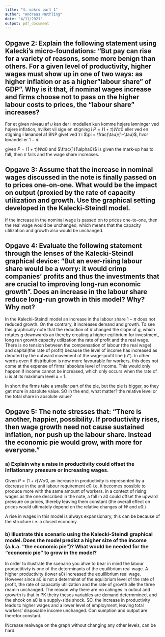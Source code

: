 ```yaml
---
title: "4. makro part 1"
author: "Andreas Methling"
date: "4/11/2021"
output: pdf_document
---
```


## Opgave 2: Explain the following statement using Kalecki’s micro-foundations: "But pay can rise for a variety of reasons, some more benign than others. For a given level of productivity, higher wages must show up in one of two ways: as higher inflation or as a higher "labour share" of GDP". Why is it that, if nominal wages increase and firms choose not to pass on the higher labour costs to prices, the "labour share" increases?

For et given niveau af $u$ kan der i modellen kun komme højere lønninger ved højere inflation, hvilket vil sige en stigning i $P = (1+\tau)W\alpha0$ eller ved en stigning i lønandel af BNP givet ved $\tau$ i $\pi = \frac{\tau}{1+\tau}$, hvor lønandel er $1-\pi$. 

given $P = (1+\tau)W\alpha0$ and $\frac{1}{\alpha0}$ is given the mark-up has to fall, then $\pi$ falls and the wage share increases.

## Opgave 3: Assume that the increase in nominal wages discussed in the note is finally passed on to prices one-on-one. What would be the impact on output (proxied by the rate of capacity utilization and growth. Use the graphical setting developed in the Kalecki-Steindl model.

If the increase in the nominal wage is passed on to prices one-to-one, then the real wage would be unchanged, which means that the capacity utilization and growth also would be unchanged.


## Opgave 4: Evaluate the following statement through the lenses of the Kalecki-Steindl graphical device: "But an ever-rising labour share would be a worry: it would crimp companies' profits and thus the investments that are crucial to improving long-run economic growth". Does an increase in the labour share reduce long-run growth in this model? Why? Why not?

In the Kalecki-Steindl model an increase in the labour share $1-\pi$ does not reduced growth. On the contrary, it increases demand and growth. To see this graphically note that the reduction of $\pi$ changed the slope of $g$, which rotates $g$ downwards an thereby creating a higher eqilibrium for investment, long run growth capacity utilization the rate of profit and the real wage. There is no tension between the compensation of labour (the real wage) and capital(the rate of profit) because the level of income has increased as denoted by the outward movement of the wage-profit line (u*). In other words even if distribution is now more favourable for workers, this does not come at the expense of firms' absolute level of income. This would only happen if income cannot be increased, which only occurs when the rate of u is at its maximum level u = 1.

In short the firms take a smaller part of the pie, but the pie is bigger, so they get more in absolute value. SO in the end, what matter? the relative level or the total share in absolute value?

## Opgave 5:  The note stresses that: "There is another, happier, possibility. If productivity rises, then wage growth need not cause sustained inflation, nor push up the labour share. Instead the economic pie would grow, with more for everyone."


### a) Explain why a raise in productivity could offset the inflationary pressure or increasing wages.

Given $P = (1+\tau)W\alpha0$, an increase in productivity is represented by a decrease in the unit labour requirement $a0$ i.e. it becomes possible to produce more with the same amount of workers. in a context of rising wages as the one described in the note, a fall in a0 could offset the upward pressure on prices, thereby leaving them constant (the overall effect on prices would ultimately depend on the relative changes of $W$ and $a0$.)

A rise in wages in this model is always expansionary, this can be because of the structure i.e. a closed economy.


### b) Illustrate this scenario using the Kalecki-Steindl graphical model. Does the model predict a higher size of the income (a.k.a. "the economic pie")? What would be needed for the "economic pie" to grow in the model?

In order to illustrate the scenario you ahve to bear in mind the labour productitivty is one of the determinants of the equilibrium real wage. A higher productivity (lower a0) increased the equillibrium real wage. However since a0 is not a determinat of the equlibrium level of the rate of profit, the rate of capacatiy utilization and the rate of growth alle the three reamin unchanged. The reason why there are no cahnges in outout and growrth is that in PK theiry theses variables are demand determmined, and the shcok on a0 is a supply-side shock. SO, the increase in productivity leads to higher wages and a lower level of employment, leaving total workers' disposable income unchanged. Con sumption and output are therefor constant.

INcrease realwage on the graph without changing any other levels, can be hard.

